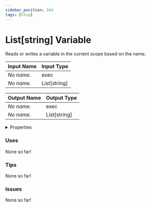 ```yaml
---
sidebar_position: 344
tags: [Chip]
---
```


# List[string] Variable

Reads or writes a variable in the current scope based on the name.



| Input Name | Input Type |
|-----------|-----------|
| *No name.* | exec |
| *No name.* | List[string] |

| Output Name | Output Type |
|-----------|-----------|
| *No name.* | exec |
| *No name.* | List[string] |


<details>
  <summary>Properties</summary>
  <div>
    <div>
    <table>
      <thead>
        <tr>
          <th>Is beta required?</th>
          <th>❌</th>
        </tr>
        <tr>
          <th>Is this chip a trolling risk?</th>
          <th>❌</th>
        </tr>
        <tr>
          <th>Chip UUPD</th>
          <th>94fb596f-6b3f-4981-bc2d-1bb693c45ae6</th>
        </tr>
      </thead>
    </table>
    </div>
  </div>
</details>

### Uses

None so far!

### Tips

None so far!

### Issues

None so far!